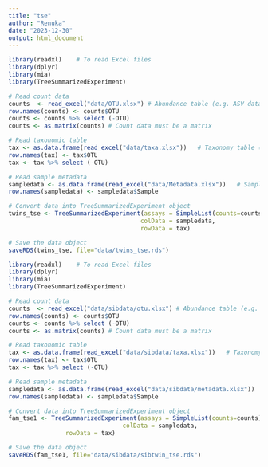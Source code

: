 ```yaml
---
title: "tse"
author: "Renuka"
date: "2023-12-30"
output: html_document
---
```



```r
library(readxl)    # To read Excel files
library(dplyr)
library(mia)
library(TreeSummarizedExperiment)

# Read count data
counts  <- read_excel("data/OTU.xlsx") # Abundance table (e.g. ASV data; to assay data)
row.names(counts) <- counts$OTU 
counts <- counts %>% select (-OTU)
counts <- as.matrix(counts) # Count data must be a matrix

# Read taxonomic table
tax <- as.data.frame(read_excel("data/taxa.xlsx"))   # Taxonomy table (to rowData)
row.names(tax) <- tax$OTU
tax <- tax %>% select (-OTU) 

# Read sample metadata
sampledata <- as.data.frame(read_excel("data/Metadata.xlsx"))   # Sample data (to colData)
row.names(sampledata) <- sampledata$Sample

# Convert data into TreeSummarizedExperiment object
twins_tse <- TreeSummarizedExperiment(assays = SimpleList(counts=counts),
                                     colData = sampledata,
                                     rowData = tax) 

# Save the data object
saveRDS(twins_tse, file="data/twins_tse.rds")
```

```r
library(readxl)    # To read Excel files
library(dplyr)
library(mia)
library(TreeSummarizedExperiment)

# Read count data
counts  <- read_excel("data/sibdata/otu.xlsx") # Abundance table (e.g. ASV data; to assay data)
row.names(counts) <- counts$OTU
counts <- counts %>% select (-OTU)
counts <- as.matrix(counts) # Count data must be a matrix

# Read taxonomic table
tax <- as.data.frame(read_excel("data/sibdata/taxa.xlsx"))   # Taxonomy table (to rowData)
row.names(tax) <- tax$OTU
tax <- tax %>% select (-OTU) 

# Read sample metadata
sampledata <- as.data.frame(read_excel("data/sibdata/metadata.xlsx"))   # Sample data (to colData)
row.names(sampledata) <- sampledata$Sample

# Convert data into TreeSummarizedExperiment object
fam_tse1 <- TreeSummarizedExperiment(assays = SimpleList(counts=counts),
                                colData = sampledata,
				rowData = tax) 

# Save the data object
saveRDS(fam_tse1, file="data/sibdata/sibtwin_tse.rds")
```
